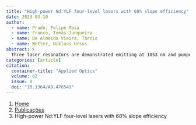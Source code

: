 ```yaml
---
title: "High-power Nd:YLF four-level lasers with 68% slope efficiency"
date: 2023-03-10
author:
  - name: Prado, Felipe Maia
  - name: Franco, Tomás Junqueira
  - name: De Almeida Vieira, Tárcio
  - name: Wetter, Niklaus Ursus
abstract: > 
  Three laser resonators are demonstrated emitting at 1053 nm and pumped at 797 nm by volume Bragg grating-equipped diodes, achieving the highest reported efficiencies for Nd:YLF in a four-level system, to the best of our knowledge. A peak output power of 880 W is achieved by pumping the crystal with a diode stack of 1.4 kW of peak pump power.
categories: [article]
citation: 
  container-title: "Applied Optics"
  volume: 62
  issue: 8
  doi: "10.1364/AO.476541"
---
```


```{=html}
<nav aria-label="breadcrumb">
  <ol class="breadcrumb">
    <li class="breadcrumb-item"><a href="../../index.html">Home</a></li>
    <li class="breadcrumb-item"><a href="../index.html">Publicações</a></li>
    <li class="breadcrumb-item active" aria-current="page">High-power Nd:YLF four-level lasers with 68% slope efficiency</li>
  </ol>
</nav>
```
